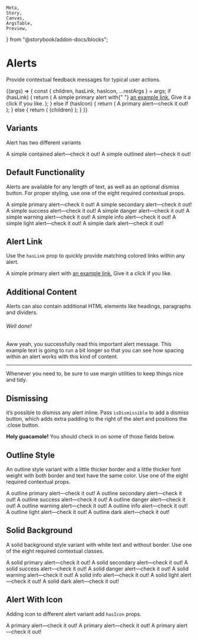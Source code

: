     Meta,
    Story,
    Canvas,
    ArgsTable,
    Preview,
} from "@storybook/addon-docs/blocks";


<Meta title="UI/Alert" component={Alert} />

# Alerts

<p class="sbdocs-desc">
    Provide contextual feedback messages for typical user actions.
</p>

<Canvas>
    <Story
        name="Alert Controls"
        argTypes={{
            variant: {
                control: {
                    type: `select`,
                },
            },
            color: {
                control: {
                    type: `select`,
                },
            },
        }}
        args={{
            variant: `contained`,
            color: `primary`,
            solid: false,
            hasLink: false,
            isDismissible: false,
            hasIcon: false,
            children: `A simple alert—check it out!`,
        }}
    >
        {(args) => {
            const { children, hasLink, hasIcon, ...restArgs } = args;
            if (hasLink) {
                return (
                    <Alert hasLink={hasLink} hasIcon={hasIcon} {...restArgs}>
                        A simple primary alert with{" "}
                        <a href="/">an example link.</a> Give it a click if you
                        like.
                    </Alert>
                );
            } else if (hasIcon) {
                return (
                    <Alert hasLink={hasLink} hasIcon={hasIcon} {...restArgs}>
                        <AlertCircle size="24" /> A primary alert—check it out!
                    </Alert>
                );
            } else {
                return (
                    <Alert hasLink={hasLink} hasIcon={hasIcon} {...restArgs}>
                        {children}
                    </Alert>
                );
            }
        }}
    </Story>
</Canvas>

<ArgsTable of={Alert} story="Alert Controls" />

## Variants

Alert has two different variants

<Preview withToolbar>
    <Story name="Variant">
        <Alert variant="contained" color="primary">
            A simple contained alert—check it out!
        </Alert>
        <Alert variant="outlined" color="primary">
            A simple outlined alert—check it out!
        </Alert>
    </Story>
</Preview>

## Default Functionality

Alerts are available for any length of text, as well as an optional dismiss button. For proper styling, use one of the eight required contextual props.

<Preview withToolbar>
    <Story name="Color">
        <Alert color="primary">A simple primary alert—check it out!</Alert>
        <Alert color="secondary">A simple secondary alert—check it out!</Alert>
        <Alert color="success">A simple success alert—check it out!</Alert>
        <Alert color="danger">A simple danger alert—check it out!</Alert>
        <Alert color="warning">A simple warning alert—check it out!</Alert>
        <Alert color="info">A simple info alert—check it out!</Alert>
        <Alert color="light">A simple light alert—check it out!</Alert>
        <Alert color="dark">A simple dark alert—check it out!</Alert>
    </Story>
</Preview>

## Alert Link

Use the `hasLink` prop to quickly provide matching colored links within any alert.

<Preview withToolbar>
    <Story name="Has Link">
        <Alert color="primary" hasLink>
            A simple primary alert with <a href="/">an example link.</a> Give it
            a click if you like.
        </Alert>
    </Story>
</Preview>

## Additional Content

Alerts can also contain additional HTML elements like headings, paragraphs and dividers.

<Preview withToolbar>
    <Story name="Additional Content">
        <Alert color="success">
            <h6>Well done!</h6>
            <p>
                Aww yeah, you successfully read this important alert message.
                This example text is going to run a bit longer so that you can
                see how spacing within an alert works with this kind of content.
            </p>
            <hr />
            <p>
                Whenever you need to, be sure to use margin utilities to keep
                things nice and tidy.
            </p>
        </Alert>
    </Story>
</Preview>

## Dismissing

it’s possible to dismiss any alert inline. Pass `isDismissible` to add a dismiss button, which adds extra padding to the right of the alert and positions the .close button.

<Preview withToolbar>
    <Story name="Dismissing">
        <Alert color="warning" isDismissible>
            <strong>Holy guacamole!</strong> You should check in on some of
            those fields below.
        </Alert>
    </Story>
</Preview>

## Outline Style

An outline style variant with a little thicker border and a little thicker font weight with both border and text have the same color. Use one of the eight required contextual props.

<Preview withToolbar>
    <Story name="Outlined">
        <Alert color="primary" variant="outlined">
            A outline primary alert—check it out!
        </Alert>
        <Alert color="secondary" variant="outlined">
            A outline secondary alert—check it out!
        </Alert>
        <Alert color="success" variant="outlined">
            A outline success alert—check it out!
        </Alert>
        <Alert color="danger" variant="outlined">
            A outline danger alert—check it out!
        </Alert>
        <Alert color="warning" variant="outlined">
            A outline warning alert—check it out!
        </Alert>
        <Alert color="info" variant="outlined">
            A outline info alert—check it out!
        </Alert>
        <Alert color="light" variant="outlined">
            A outline light alert—check it out!
        </Alert>
        <Alert color="dark" variant="outlined">
            A outline dark alert—check it out!
        </Alert>
    </Story>
</Preview>

## Solid Background

A solid background style variant with white text and without border. Use one of the eight required contextual classes.

<Preview withToolbar>
    <Story name="Solid Background">
        <Alert color="primary" solid>
            A solid primary alert—check it out!
        </Alert>
        <Alert color="secondary" solid>
            A solid secondary alert—check it out!
        </Alert>
        <Alert color="success" solid>
            A solid success alert—check it out!
        </Alert>
        <Alert color="danger" solid>
            A solid danger alert—check it out!
        </Alert>
        <Alert color="warning" solid>
            A solid warning alert—check it out!
        </Alert>
        <Alert color="info" solid>
            A solid info alert—check it out!
        </Alert>
        <Alert color="light" solid>
            A solid light alert—check it out!
        </Alert>
        <Alert color="dark" solid>
            A solid dark alert—check it out!
        </Alert>
    </Story>
</Preview>

## Alert With Icon

Adding icon to different alert variant add `hasIcon` props.

<Preview withToolbar>
    <Story name="Alert With Icon">
        <Alert color="primary" hasIcon>
            <AlertCircle size="24" /> A primary alert—check it out!
        </Alert>
        <Alert color="primary" variant="outlined" hasIcon>
            <AlertCircle size="24" /> A primary alert—check it out!
        </Alert>
        <Alert color="primary" solid hasIcon>
            <AlertCircle size="24" /> A primary alert—check it out!
        </Alert>
    </Story>
</Preview>

